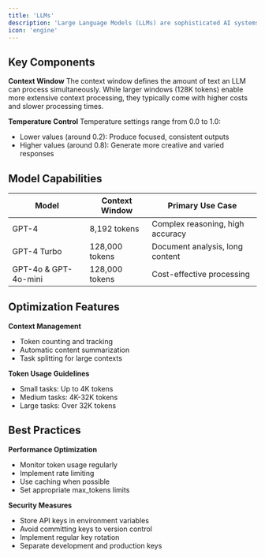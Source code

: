 ```yaml
---
title: 'LLMs'
description: 'Large Language Models (LLMs) are sophisticated AI systems that form the backbone of agents, enabling them to process and generate human-like text'
icon: 'engine'
---
```


## Key Components

**Context Window**
The context window defines the amount of text an LLM can process simultaneously. While larger windows (128K tokens) enable more extensive context processing, they typically come with higher costs and slower processing times.

**Temperature Control**
Temperature settings range from 0.0 to 1.0:

- Lower values (around 0.2): Produce focused, consistent outputs
- Higher values (around 0.8): Generate more creative and varied responses

## Model Capabilities

| Model | Context Window | Primary Use Case |
| --- | --- | --- |
| GPT-4 | 8,192 tokens | Complex reasoning, high accuracy |
| GPT-4 Turbo | 128,000 tokens | Document analysis, long content |
| GPT-4o & GPT-4o-mini | 128,000 tokens | Cost-effective processing |

## Optimization Features

**Context Management**

- Token counting and tracking
- Automatic content summarization
- Task splitting for large contexts

**Token Usage Guidelines**

- Small tasks: Up to 4K tokens
- Medium tasks: 4K-32K tokens
- Large tasks: Over 32K tokens

## Best Practices

**Performance Optimization**

- Monitor token usage regularly
- Implement rate limiting
- Use caching when possible
- Set appropriate max_tokens limits

**Security Measures**

- Store API keys in environment variables
- Avoid committing keys to version control
- Implement regular key rotation
- Separate development and production keys
